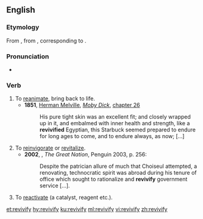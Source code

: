 ==English==

===Etymology===
From {{etyl|fr|en}} {{term|revivifier|lang=fr}}, from {{etyl|la|en}} {{term|revivificare|lang=la}}, corresponding to {{prefix|re|vivify|lang=en}}.

===Pronunciation===
* {{a|UK}} {{IPA|/ɹiːˈvɪvɪfʌɪ/|lang=en}}

===Verb===
{{en-verb|revivifies|revivifying|revivified}}

# To [[reanimate]], bring back to life.
#* '''1851''', [[w:Herman Melville|Herman Melville]], ''[[w:Moby Dick|Moby Dick]]'', [[s:Moby-Dick/Chapter 26|chapter 26]]
#*: His pure tight skin was an excellent fit; and closely wrapped up in it, and embalmed with inner health and strength, like a '''revivified''' Egyptian, this Starbuck seemed prepared to endure for long ages to come, and to endure always, as now; [...]
# To [[reinvigorate]] or [[revitalize]].
#* '''2002''', {{w|Colin Jones (historian)|Colin Jones}}, ''The Great Nation'', Penguin 2003, p. 256:
#*: Despite the patrician allure of much that Choiseul attempted, a renovating, technocratic spirit was abroad during his tenure of office which sought to rationalize and '''revivify''' government service [...].
# {{context|chemistry|now|_|rare|lang=en}} To [[reactivate]] (a catalyst, reagent etc.).

[[et:revivify]]
[[hy:revivify]]
[[ku:revivify]]
[[ml:revivify]]
[[vi:revivify]]
[[zh:revivify]]